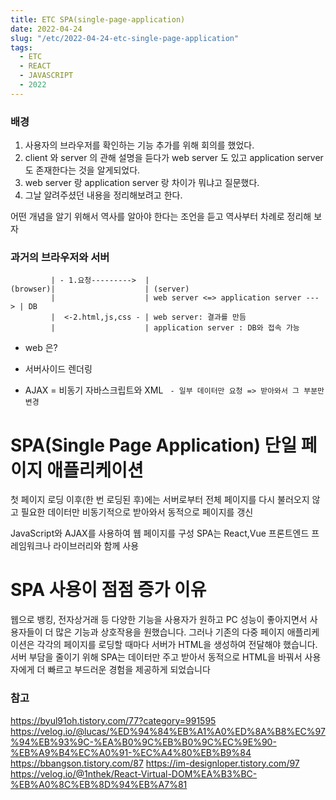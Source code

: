 ```yaml
---
title: ETC SPA(single-page-application)
date: 2022-04-24
slug: "/etc/2022-04-24-etc-single-page-application"
tags:
  - ETC
  - REACT
  - JAVASCRIPT
  - 2022
--- 
```


### 배경

1. 사용자의 브라우저를 확인하는 기능 추가를 위해 회의를 했었다.
2. client 와 server 의 관해 설명을 듣다가 web server 도 있고  application server 도 존재한다는 것을 알게되었다.
3. web server 랑 application server 랑 차이가 뭐냐고 질문했다.
3. 그날 알려주셨던 내용을 정리해보려고 한다.

어떤 개념을 알기 위해서 역사를 알아야 한다는 조언을 듣고 역사부터 차례로 정리해 보자

### 과거의 브라우저와 서버
```
         | - 1.요청--------->  |
(browser)|                    | (server)
         |                    | web server <=> application server --- > | DB
         |  <-2.html,js,css - | web server: 결과를 만듬
         |                    | application server : DB와 접속 가능
```
* web 은?
* 서버사이드 렌더링 

*  AJAX = 비동기 자바스크립트와 XML 
   ` - 일부 데이터만 요청 => 받아와서 그 부분만 변경`
    


# SPA(Single Page Application) 단일 페이지 애플리케이션
첫 페이지 로딩 이후(한 번 로딩된 후)에는 서버로부터 전체 페이지를 다시 불러오지 않고
필요한 데이터만 비동기적으로 받아와서 동적으로 페이지를 갱신

JavaScript와 AJAX를 사용하여 웹 페이지를 구성
SPA는 React,Vue 프론트엔드 프레임워크나 라이브러리와 함께 사용

# SPA 사용이 점점 증가 이유
웹으로 뱅킹, 전자상거래 등 다양한 기능을 사용자가 원하고
PC 성능이 좋아지면서 사용자들이 더 많은 기능과 상호작용을 원했습니다.
그러나
기존의 다중 페이지 애플리케이션은 각각의 페이지를 로딩할 때마다
서버가 HTML을 생성하여 전달해야 했습니다.
서버 부담을 줄이기 위해
SPA는 데이터만 주고 받아서 동적으로 HTML을 바꿔서
사용자에게 더 빠르고 부드러운 경험을 제공하게 되었습니다



### 참고
https://byul91oh.tistory.com/77?category=991595
https://velog.io/@lucas/%ED%94%84%EB%A1%A0%ED%8A%B8%EC%97%94%EB%93%9C-%EA%B0%9C%EB%B0%9C%EC%9E%90-%EB%A9%B4%EC%A0%91-%EC%A4%80%EB%B9%84
https://bbangson.tistory.com/87
https://im-designloper.tistory.com/97
https://velog.io/@1nthek/React-Virtual-DOM%EA%B3%BC-%EB%A0%8C%EB%8D%94%EB%A7%81

